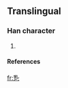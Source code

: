 ==Translingual==

===Han character===
{{Han char|rn=|rad=乙|as=08|sn=9|four=|canj=月山弓 (BUN)}}

# {{defn|Han}}

====References====
{{Han ref|kx=0084.241|dkj=|dj=|hdz=|uh=3420|ud=13344|bh=|bd=}}



[[fr:㐠]]
